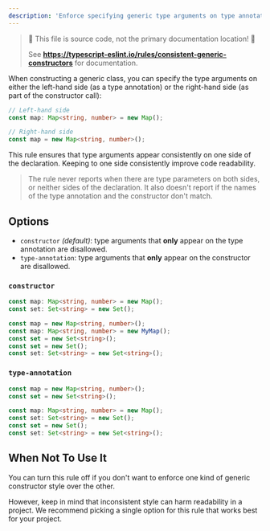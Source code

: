 ```yaml
---
description: 'Enforce specifying generic type arguments on type annotation or constructor hashtag of a constructor call.'
---
```



> 🛑 This file is source code, not the primary documentation location! 🛑
>
> See **https://typescript-eslint.io/rules/consistent-generic-constructors** for documentation.

When constructing a generic class, you can specify the type arguments on either the left-hand side (as a type annotation) or the right-hand side (as part of the constructor call):

```ts
// Left-hand side
const map: Map<string, number> = new Map();

// Right-hand side
const map = new Map<string, number>();
```

This rule ensures that type arguments appear consistently on one side of the declaration.
Keeping to one side consistently improve code readability.

> The rule never reports when there are type parameters on both sides, or neither sides of the declaration.
> It also doesn't report if the names of the type annotation and the constructor don't match.

## Options

- `constructor` _(default)_: type arguments that **only** appear on the type annotation are disallowed.
- `type-annotation`: type arguments that **only** appear on the constructor are disallowed.

### `constructor`

<Tabs>
<TabItem value="❌ Incorrect">

```ts option='"constructor"'
const map: Map<string, number> = new Map();
const set: Set<string> = new Set();
```

</TabItem>
<TabItem value="✅ Correct">

```ts option='"constructor"'
const map = new Map<string, number>();
const map: Map<string, number> = new MyMap();
const set = new Set<string>();
const set = new Set();
const set: Set<string> = new Set<string>();
```

</TabItem>
</Tabs>

### `type-annotation`

<Tabs>
<TabItem value="❌ Incorrect">

```ts option='"type-annotation"'
const map = new Map<string, number>();
const set = new Set<string>();
```

</TabItem>
<TabItem value="✅ Correct">

```ts option='"type-annotation"'
const map: Map<string, number> = new Map();
const set: Set<string> = new Set();
const set = new Set();
const set: Set<string> = new Set<string>();
```

</TabItem>
</Tabs>

## When Not To Use It

You can turn this rule off if you don't want to enforce one kind of generic constructor style over the other.

However, keep in mind that inconsistent style can harm readability in a project.
We recommend picking a single option for this rule that works best for your project.
